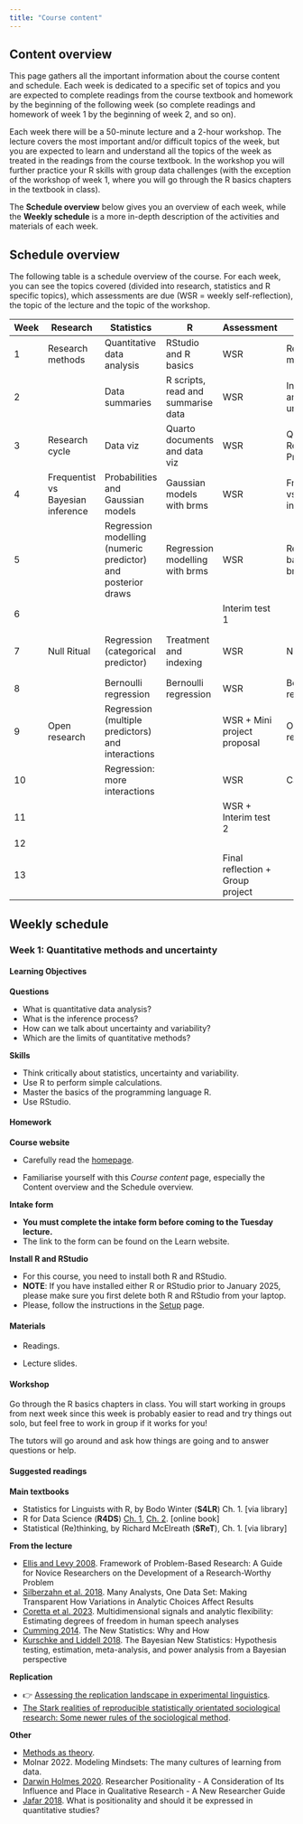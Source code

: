 ```yaml
---
title: "Course content"
---
```


## Content overview

This page gathers all the important information about the course content and schedule. Each week is dedicated to a specific set of topics and you are expected to complete readings from the course textbook and homework by the beginning of the following week (so complete readings and homework of week 1 by the beginning of week 2, and so on).

Each week there will be a 50-minute lecture and a 2-hour workshop. The lecture covers the most important and/or difficult topics of the week, but you are expected to learn and understand all the topics of the week as treated in the readings from the course textbook. In the workshop you will further practice your R skills with group data challenges (with the exception of the workshop of week 1, where you will go through the R basics chapters in the textbook in class).

The **Schedule overview** below gives you an overview of each week, while the **Weekly schedule** is a more in-depth description of the activities and materials of each week.

## Schedule overview

The following table is a schedule overview of the course. For each week, you can see the topics covered (divided into research, statistics and R specific topics), which assessments are due (WSR = weekly self-reflection), the topic of the lecture and the topic of the workshop.

| Week | Research | Statistics | R | Assessment | Lecture | Workshop |
|-----------|-----------|-----------|-----------|-----------|-----------|-----------|
| 1 | Research methods | Quantitative data analysis | RStudio and R basics | WSR | Research methods | R basics |
| 2 |  | Data summaries | R scripts, read and summarise data | WSR | Inference and uncertainty | Summarise and group data |
| 3 | Research cycle | Data viz | Quarto documents and data viz | WSR | Questionable Research Practices | Plot basics |
| 4 | Frequentist vs Bayesian inference | Probabilities and Gaussian models | Gaussian models with brms | WSR | Frequentist vs Bayesian inference | Gaussian models with brms |
| 5 |  | Regression modelling (numeric predictor) and posterior draws | Regression modelling with brms | WSR | Regression basics with brms | Regression basics and posteriors draws |
| 6 |  |  |  | Interim test 1 |  |  |
| 7 | Null Ritual | Regression (categorical predictor) | Treatment and indexing | WSR | Null Ritual | Categorical predictors in regression |
| 8 |  | Bernoulli regression | Bernoulli regression | WSR | Bernoulli regression | Bernoulli regression |
| 9 | Open research | Regression (multiple predictors) and interactions |  | WSR + Mini project proposal | Open research | Multiple predictors and interactions |
| 10 |  | Regression: more interactions |  | WSR | Case study | Group project |
| 11 |  |  |  | WSR + Interim test 2 |  | Group project |
| 12 |  |  |  |  |  |  |
| 13 |  |  |  | Final reflection + Group project |  |  |

## Weekly schedule

### Week 1: Quantitative methods and uncertainty

::: {.callout-important collapse="false"}
#### Learning Objectives

**Questions**

-   What is quantitative data analysis?
-   What is the inference process?
-   How can we talk about uncertainty and variability?
-   Which are the limits of quantitative methods?

**Skills**

-   Think critically about statistics, uncertainty and variability.
-   Use R to perform simple calculations.
-   Master the basics of the programming language R.
-   Use RStudio.
:::

::: {.callout-note collapse="false"}
#### Homework

**Course website**

-   Carefully read the [homepage](index.qmd).

-   Familiarise yourself with this *Course content* page, especially the Content overview and the Schedule overview.

**Intake form**

-   **You must complete the intake form before coming to the Tuesday lecture.**
-   The link to the form can be found on the Learn website.

**Install R and RStudio**

-   For this course, you need to install both R and RStudio.
-   **NOTE**: If you have installed either R or RStudio prior to January 2025, please make sure you first delete both R and RStudio from your laptop.
-   Please, follow the instructions in the [Setup](setup.qmd) page.
:::

::: callout-tip
#### Materials

-   Readings.

-   Lecture slides.
:::

::: {.callout-tip collapse="false"}
#### Workshop

Go through the R basics chapters in class. You will start working in groups from next week since this week is probably easier to read and try things out solo, but feel free to work in group if it works for you!

The tutors will go around and ask how things are going and to answer questions or help.
:::

::: {.callout-tip collapse="false"}
#### Suggested readings

**Main textbooks**

-   Statistics for Linguists with R, by Bodo Winter (**S4LR**) Ch. 1. \[via library\]
-   R for Data Science (**R4DS**) [Ch. 1](https://r4ds.hadley.nz/intro.html), [Ch. 2](https://r4ds.hadley.nz/data-visualize). \[online book\]
-   Statistical (Re)thinking, by Richard McElreath (**SReT**), Ch. 1. \[via library\]

**From the lecture**

-   [Ellis and Levy 2008](https://www.informingscience.org/Publications/438?Source=%2FJournals%2FInformingSciJ%2FArticles%3FVolume%3D11-2008). Framework of Problem-Based Research: A Guide for Novice Researchers on the Development of a Research-Worthy Problem
-   [Silberzahn et al. 2018](https://doi.org/10.1177/2515245917747646). Many Analysts, One Data Set: Making Transparent How Variations in Analytic Choices Affect Results
-   [Coretta et al. 2023](https://doi.org/10.31234/osf.io/q8t2k). Multidimensional signals and analytic flexibility: Estimating degrees of freedom in human speech analyses
-   [Cumming 2014](https://doi.org/10.1177%2F0956797613504966). The New Statistics: Why and How
-   [Kurschke and Liddell 2018](https://doi.org/10.3758/s13423-016-1221-4). The Bayesian New Statistics: Hypothesis testing, estimation, meta-analysis, and power analysis from a Bayesian perspective

**Replication**

-   👉 [Assessing the replication landscape in experimental linguistics](https://doi.org/10.31234/osf.io/fzngs).
-   [The Stark realities of reproducible statistically orientated sociological research: Some newer rules of the sociological method](https://doi.org/10.1177/20597991221111681).

**Other**

-   [Methods as theory](https://stefanocoretta.github.io/post/methods-as-theory/).
-   Molnar 2022. Modeling Mindsets: The many cultures of learning from data.
-   [Darwin Holmes 2020](https://doi.org/10.34293/education.v8i4.3232). Researcher Positionality - A Consideration of Its Influence and Place in Qualitative Research - A New Researcher Guide
-   [Jafar 2018](https://doi.org/10.1136/emermed-2017-207158). What is positionality and should it be expressed in quantitative studies?
:::
